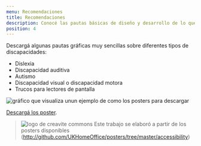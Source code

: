 ```yaml
---
menu: Recomendaciones
title: Recomendaciones
description: Conocé las pautas básicas de diseño y desarrollo de lo que podés hacer y lo que no para mejorar la accesibilidad web.
position: 4
---
```


Descargá algunas pautas gráficas muy sencillas sobre diferentes tipos de discapacidades:

- Dislexia
- Discapacidad auditiva
- Autismo
- Discapacidad visual o discapacidad motora
- Trucos para lectores de pantalla

![gráfico que visualiza unun ejemplo de como los posters para descargar](/pautas/accesibilidad/Grafico_de_las_recomendaciones.png)

[Descargá los poster](/pautas/accesibilidad/tips-diseno-para-usuarios.pdf).






>  ![logo de creavite commons](/pautas/accesibilidad/creative_commons.png) Este trabajo se elaboró a partir de los posters disponibles (http://github.com/UKHomeOffice/posters/tree/master/accessibility)
